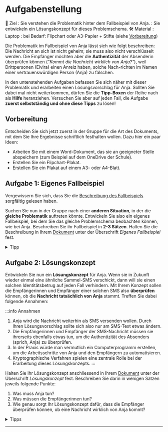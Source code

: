 
#  Aufgabenstellung
🎯 Ziel
  : Sie verstehen die Problematik hinter dem Fallbeispiel von Anja.
  : Sie entwickeln ein Lösungskonzept für dieses Problemschema.
🛠️ Material
  : Laptop
  : bei Bedarf: Flipchart oder A3-Papier + Stifte (siehe [Vorbereitung](#vorbereitung))

Die Problematik im Fallbeispiel von Anja lässt sich wie folgt beschreiben: Die Nachricht an sich ist nicht geheim; sie muss also nicht verschlüsselt werden. Die Empfänger möchten aber die **Authentizität** der Absenderin überprüfen können (_"Kommt die Nachricht wirklich von Anja?"_), weil Drittpersonen (Elvira) einen Anreiz haben, solche Nach-richten im Namen einer vertrauenswürdigen Person (Anja) zu fälschen.

In den untenstehenden Aufgaben befassen Sie sich näher mit dieser Problematik und erarbeiten einen Lösungsvorschlag für Anja. Sollten Sie dabei mal nicht weiterkommen, dürfen Sie die **Tipp-Boxen** der Reihe nach als **Hilfe** heranziehen. Versuchen Sie aber auf jeden Fall, die Aufgabe **zuerst selbstständig und ohne diese Tipps** zu lösen!

## Vorbereitung
Entscheiden Sie sich jetzt zuerst in der Gruppe für die Art des Dokuments, mit dem Sie Ihre Ergebnisse schriftlich festhalten wollen. Dazu hier ein paar Ideen:
- Arbeiten Sie mit einem Word-Dokument, das sie an geeigneter Stelle abspeichern (zum Beispiel auf dem OneDrive der Schule).
- Erstellen Sie ein Flipchart-Plakat.
- Erstellen Sie ein Plakat auf einem A3- oder A4-Blatt.

## Aufgabe 1: Eigenes Fallbeispiel
Vergewissern Sie sich, dass Sie die [Beschreibung des Fallbeispiels](./) sorgfältig gelesen haben.

Suchen Sie nun in der Gruppe nach einer **anderen Situation**, in der die **gleiche Problematik** auftreten könnte. Entwickeln Sie also ein eigenes Fallbeispiel, bei dem Sie das gleiche Problemschema beobachten können, wie bei Anja. Beschreiben Sie ihr Fallbeispiel in **2-3 Sätzen**. Halten Sie die Beschreibung in Ihrem [Dokument](#vorbereitung) unter der Überschrift _Eigenes Fallbeispiel_ fest.

<details>
  <summary>Tipp</summary>
  <div>
    ### Ein paar Ideen
    - Party-Einladung(Adresse, Zeit, Kostüm?)
    - Nachrichten von der Schule(z.B., dass eine Lektion ausfällt)
    - Einverständniserklärung der Eltern
    - Einladung auf den Minecraft-Server eines Freundes (Server-IP)
  </div>
</details>

## Aufgabe 2: Lösungskonzept
Entwickeln Sie nun ein **Lösungskonzept** für Anja. Wenn sie in Zukunft wieder einmal eine ähnliche Sammel-SMS verschickt, dann will sie einen solchen Identitätsbetrug auf jeden Fall verhindern. Mit Ihrem Konzept sollen die Empfängerinnen und Empfänger einer solchen SMS also **überprüfen** können, ob die **Nachricht tatsächlich von Anja** stammt. Treffen Sie dabei folgende Annahmen:

:::info Annahmen
1. Anja wird die Nachricht weiterhin als SMS versenden wollen. Durch Ihren Lösungsvorschlag sollte sich also nur am SMS-Text etwas ändern.
2. Die Empfängerinnen und Empfänger der SMS-Nachricht müssen sie ihrerseits ebenfalls etwas tun, um die Authentizität des Absenders (sprich, Anja) zu überprüfen.
3. In der Praxis würde man vermutlich ein Computerprogramm erstellen, um die Arbeitsschritte von Anja und den Empfängern zu automatisieren.
4. Kryptographische Verfahren spielen eine zentrale Rolle bei der Erarbeitung dieses Lösungskonzepts.
:::

Halten Sie Ihr Lösungskonzept anschliessend in Ihrem [Dokument](#vorbereitung) unter der Überschrift _Lösungskonzept_ fest. Beschreiben Sie darin in wenigen Sätzen jeweils folgende Punkte:
1. Was muss Anja tun?
2. Was müssen die Empfängerinnen tun?
3. Wie genau sorgt Ihr Lösungskonzept dafür, dass die Empfänger überprüfen können, ob eine Nachricht wirklich von Anja kommt?

<details>
  <summary>Tipps</summary>

  <details>
    <summary>Tipp 1</summary>
    <span>Konzentrieren Sie sich auf asymmetrische Verschlüsselung.</span>
  </details>

  <details>
    <summary>Tipp 2</summary>
    <span>
    Gehen Sie davon aus, dass die Empfänger Anjas Public Key kennen, respektive, diesen bei einer vertrauenswürdigen Quelle (z.B. dem Schul-Intranet) nachschauen können.
  </span>
  </details>

  <details>
    <summary>Tipp 3</summary>
    <span>Wenden Sie das Konzept der asymmetrischen Verschlüsselung verkehrt herum an.</span>
  </details>

  <details>
    <summary>Tipp 4</summary>
    <span>
    Was mit einem Public Key verschlüsselt wurde, kann nur mit dem dazugehörigen Private Key wieder entschlüsselt werden. Aber eben auch umgekehrt: Wenn etwas mit einem Private Key verschlüsselt wurde, kann es nur mit dem dazugehörigen Public Key wieder entschlüsselt werden.
  </span>
  </details>
</details>

---
